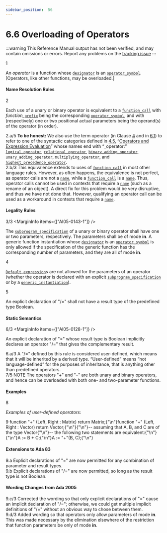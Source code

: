 ```yaml
---
sidebar_position:  56
---
```


# 6.6 Overloading of Operators

:::warning
This Reference Manual output has not been verified,
and may contain omissions or errors.
Report any problems on the [tracking issue](https://github.com/ada-lang-io/ada-lang-io/issues/20)
:::


<MarginText>1</MarginText>
<p>An <em>operator</em> is a function whose <code><a href="../AA-6/AA-6.1#S0199">designator</a></code> is an <code><a href="../AA-6/AA-6.1#S0202">operator_symbol</a></code>. [Operators, like other functions, may be overloaded.] <br /></p>


#### Name Resolution Rules

<MarginText>2</MarginText>
<p>Each use of a unary or binary operator is equivalent to a <code><a href="../AA-6/AA-6.4#S0218">function_call</a></code> with <em>function_</em><code><a href="../AA-4/AA-4.1#S0093">prefix</a></code> being the corresponding <code><a href="../AA-6/AA-6.1#S0202">operator_symbol</a></code>, and with (respectively) one or two positional actual parameters being the operand(s) of the operator (in order). <br /></p>

<AnnotatedOnly>
<MarginText>2.a/5</MarginText>
<MarginInfo items={["AI05-0299-1", "AI12-0449-1"]} />
<Admonition type="aarm" aarm="note">
<strong>To be honest: </strong>We also use the term operator (in Clause <a href="../AA-4/">4</a> and in <a href="../AA-6/AA-6.1">6.1</a>) to refer to one of the syntactic categories defined in <a href="../AA-4/AA-4.5">4.5</a>, &ldquo;<a href="../AA-4/AA-4.5">Operators and Expression Evaluation</a>&rdquo; whose names end with &ldquo;_operator:&rdquo; <code><a href="../AA-4/AA-4.5#S0142">logical_operator</a></code>, <code><a href="../AA-4/AA-4.5#S0143">relational_operator</a></code>, <code><a href="../AA-4/AA-4.5#S0144">binary_adding_operator</a></code>, <code><a href="../AA-4/AA-4.5#S0145">unary_adding_operator</a></code>, <code><a href="../AA-4/AA-4.5#S0146">multiplying_operator</a></code>, and <code><a href="../AA-4/AA-4.5#S0147">highest_precedence_operator</a></code>. <br /></Admonition>
</AnnotatedOnly>

<AnnotatedOnly>
<MarginText>2.b/3</MarginText>
<MarginInfo items={["AI05-0005-1"]} />
<Admonition type="aarm" aarm="discussion">
<strong></strong>This equivalence extends to uses of <code><a href="../AA-6/AA-6.4#S0218">function_call</a></code> in most other language rules. However, as often happens, the equivalence is not perfect, as operator calls are not a <code><a href="../AA-4/AA-4.1#S0091">name</a></code>, while a <code><a href="../AA-6/AA-6.4#S0218">function_call</a></code> is a <code><a href="../AA-4/AA-4.1#S0091">name</a></code>. Thus, operator calls cannot be used in contexts that require a <code><a href="../AA-4/AA-4.1#S0091">name</a></code> (such as a rename of an object). A direct fix for this problem would be very disruptive, and thus we have not done that. However, qualifying an operator call can be used as a workaround in contexts that require a <code><a href="../AA-4/AA-4.1#S0091">name</a></code>. <br /></Admonition>
</AnnotatedOnly>


#### Legality Rules

<MarginText>3/3</MarginText>
<MarginInfo items={["AI05-0143-1"]} />
<p>The <code><a href="../AA-6/AA-6.1#S0196">subprogram_specification</a></code> of a unary or binary operator shall have one or two parameters, respectively. The parameters shall be of mode <strong>in</strong>. A generic function instantiation whose <code><a href="../AA-6/AA-6.1#S0199">designator</a></code> is an <code><a href="../AA-6/AA-6.1#S0202">operator_symbol</a></code> is only allowed if the specification of the generic function has the corresponding number of parameters, and they are all of mode <strong>in</strong>.<br /></p>

<MarginText>4</MarginText>
<p><code><a href="../AA-3/AA-3.7#S0063">Default_expression</a></code>s are not allowed for the parameters of an operator (whether the operator is declared with an explicit <code><a href="../AA-6/AA-6.1#S0196">subprogram_specification</a></code> or by a <code><a href="../AA-12/AA-12.3#S0315">generic_instantiation</a></code>).<br /></p>

<MarginText>5</MarginText>
<p>An explicit declaration of "/=" shall not have a result type of the predefined type Boolean. <br /></p>


#### Static Semantics

<MarginText>6/3</MarginText>
<MarginInfo items={["AI05-0128-1"]} />
<p>An explicit declaration of "=" whose result type is Boolean implicitly declares an operator "/=" that gives the complementary result. <br /></p>

<AnnotatedOnly>
<MarginText>6.a/3</MarginText>
<MarginInfo items={["AI05-0128-1"]} />
<Admonition type="aarm" aarm="discussion">
<strong></strong>A "/=" defined by this rule is considered user-defined, which means that it will be inherited by a derived type. &ldquo;User-defined&rdquo; means &ldquo;not language-defined&rdquo; for the purposes of inheritance, that is anything other than predefined operators. <br /></Admonition>
</AnnotatedOnly>

<AnnotatedOnly>
<MarginText>7/5</MarginText>
<MarginInfo items={["AI12-0440-1"]} />
<Admonition type="aarm" aarm="note">
NOTE   The operators "+" and "&ndash;" are both unary and binary operators, and hence can be overloaded with both one- and two-parameter functions. <br /></Admonition>
</AnnotatedOnly>


#### Examples

<MarginText>8</MarginText>
<p><em>Examples of user-defined operators:</em> <br /></p>

<MarginText>9</MarginText>
<CodeBlock language="ada">
function "+" (Left, Right : Matrix) return Matrix;{"\n"}function "+" (Left, Right : Vector) return Vector;{"\n"}{"\n"}--  assuming that A, B, and C are of the type Vector{"\n"}--  the following two statements are equivalent:{"\n"}{"\n"}A := B + C;{"\n"}A := "+"(B, C);{"\n"}

</CodeBlock>
<AnnotatedOnly>

#### Extensions to Ada 83

</AnnotatedOnly>
<AnnotatedOnly>
<MarginText>9.a</MarginText>
<Admonition type="aarm" aarm="note">
Explicit declarations of "=" are now permitted for any combination of parameter and result types.<br /></Admonition>
</AnnotatedOnly>

<AnnotatedOnly>
<MarginText>9.b</MarginText>
<Admonition type="aarm" aarm="note">
Explicit declarations of "/=" are now permitted, so long as the result type is not Boolean. <br /></Admonition>
</AnnotatedOnly>

<AnnotatedOnly>

#### Wording Changes from Ada 2005

</AnnotatedOnly>
<AnnotatedOnly>
<MarginText>9.c/3</MarginText>
<MarginInfo items={["AI05-0128-1"]} />
<Admonition type="aarm" aarm="correction">
<strong></strong> Corrected the wording so that only explicit declarations of "=" cause an implicit declaration of "/="; otherwise, we could get multiple implicit definitions of "/=" without an obvious way to chose between them.<br /></Admonition>
</AnnotatedOnly>

<AnnotatedOnly>
<MarginText>9.d/3</MarginText>
<MarginInfo items={["AI05-0143-1"]} />
<Admonition type="aarm" aarm="note">
Added wording so that operators only allow parameters of mode <strong>in</strong>. This was made necessary by the elimination elsewhere of the restriction that function parameters be only of mode <strong>in</strong>. <br /></Admonition>
</AnnotatedOnly>

